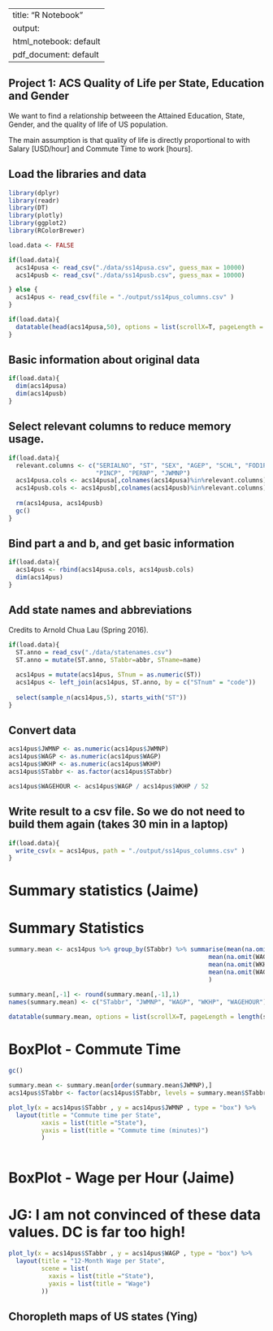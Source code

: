 

---
title: "R Notebook"
output:
  html_notebook: default
  pdf_document: default
---
## Project 1: ACS Quality of Life per State, Education and Gender

We want to find a relationship betweeen the Attained Education, State, Gender, and the quality of life of US population.

The main assumption is that quality of life is directly proportional to with Salary [USD/hour] and Commute Time to work [hours].


## Load the libraries and data

```r
library(dplyr)
library(readr)
library(DT)
library(plotly)
library(ggplot2)
library(RColorBrewer)

load.data <- FALSE
```

```r
if(load.data){
  acs14pusa <- read_csv("./data/ss14pusa.csv", guess_max = 10000)
  acs14pusb <- read_csv("./data/ss14pusb.csv", guess_max = 10000)

} else {
  acs14pus <- read_csv(file = "./output/ss14pus_columns.csv" )
}


```

```r
if(load.data){
  datatable(head(acs14pusa,50), options = list(scrollX=T, pageLength = 10))
}
```

## Basic information about original data
```r
if(load.data){
  dim(acs14pusa)
  dim(acs14pusb)
}
```

## Select relevant columns to reduce memory usage.
```r
if(load.data){
  relevant.columns <- c("SERIALNO", "ST", "SEX", "AGEP", "SCHL", "FOD1P", "FOD2P", "WKHP", "WAGP", "ESR",
                        "PINCP", "PERNP", "JWMNP")
  acs14pusa.cols <- acs14pusa[,colnames(acs14pusa)%in%relevant.columns]
  acs14pusb.cols <- acs14pusb[,colnames(acs14pusb)%in%relevant.columns]
  
  rm(acs14pusa, acs14pusb)
  gc()
}
```

## Bind part a and b, and get basic information
```r
if(load.data){
  acs14pus <- rbind(acs14pusa.cols, acs14pusb.cols)
  dim(acs14pus)
}

```

## Add state names and abbreviations
Credits to Arnold Chua Lau (Spring 2016).

```r
if(load.data){  
  ST.anno = read_csv("./data/statenames.csv")
  ST.anno = mutate(ST.anno, STabbr=abbr, STname=name)
  
  acs14pus = mutate(acs14pus, STnum = as.numeric(ST))
  acs14pus <- left_join(acs14pus, ST.anno, by = c("STnum" = "code"))
  
  select(sample_n(acs14pus,5), starts_with("ST"))
}
```

## Convert data

```r

acs14pus$JWMNP <- as.numeric(acs14pus$JWMNP)
acs14pus$WAGP <- as.numeric(acs14pus$WAGP)
acs14pus$WKHP <- as.numeric(acs14pus$WKHP)
acs14pus$STabbr <- as.factor(acs14pus$STabbr)

acs14pus$WAGEHOUR <- acs14pus$WAGP / acs14pus$WKHP / 52

```


## Write result to a csv file. So we do not need to build them again (takes 30 min in a laptop)
```r
if(load.data){
  write_csv(x = acs14pus, path = "./output/ss14pus_columns.csv" )
}
```


# Summary statistics (Jaime)

# Summary Statistics
```r
summary.mean <- acs14pus %>% group_by(STabbr) %>% summarise(mean(na.omit(JWMNP)),
                                                       mean(na.omit(WAGP)),
                                                       mean(na.omit(WKHP)),
                                                       mean(na.omit(WAGEHOUR))
                                                       )

summary.mean[,-1] <- round(summary.mean[,-1],1)
names(summary.mean) <- c("STabbr", "JWMNP", "WAGP", "WKHP", "WAGEHOUR")

datatable(summary.mean, options = list(scrollX=T, pageLength = length(summary.mean$STabbr)))

```


# BoxPlot - Commute Time
```r
gc()

summary.mean <- summary.mean[order(summary.mean$JWMNP),]
acs14pus$STabbr <- factor(acs14pus$STabbr, levels = summary.mean$STabbr)

plot_ly(x = acs14pus$STabbr , y = acs14pus$JWMNP , type = "box") %>%
  layout(title = "Commute time per State",
         xaxis = list(title ="State"),
         yaxis = list(title = "Commute time (minutes)")
         )



```

# BoxPlot - Wage per Hour (Jaime)
# JG: I am not convinced of these data values. DC is far too high!

```r
plot_ly(x = acs14pus$STabbr , y = acs14pus$WAGP , type = "box") %>%
  layout(title = "12-Month Wage per State",
         scene = list(
           xaxis = list(title ="State"),
           yaxis = list(title = "Wage")
         ))

```




## Choropleth maps of US states (Ying)



